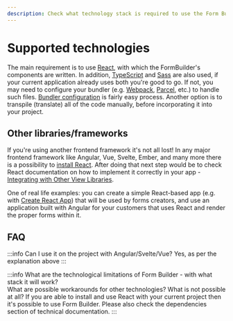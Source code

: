 ```yaml
---
description: Check what technology stack is required to use the Form Builder
---
```


# Supported technologies

The main requirement is to use [React](https://reactjs.org/), with which the FormBuilder's components are written. In addition,  [TypeScript](https://www.typescriptlang.org/) and [Sass](https://sass-lang.com/) are also used, if your current application already uses both you're good to go. If not, you may need to configure your bundler (e.g. [Webpack](https://webpack.js.org/), [Parcel](https://parceljs.org/), etc.) to handle such files. [Bundler configuration](https://webpack.js.org/guides/typescript/) is fairly easy process.  Another option is to transpile (translate) all of the code manually, before incorporating it into your project.

## Other libraries/frameworks

If you're using another frontend framework it's not all lost! In any major frontend framework like Angular, Vue, Svelte, Ember, and many more there is a possibility to [install React](https://www.npmjs.com/package/react). After doing that next step would be to check React documentation on how to implement it correctly in your app - [Integrating with Other View Libraries](https://reactjs.org/docs/integrating-with-other-libraries.html#integrating-with-other-view-libraries).

One of real life examples: you can create a simple React-based app (e.g. with [Create React App](https://create-react-app.dev/)) that will be used by forms creators, and use an application built with Angular for your customers that uses React and render the proper forms within it.

## FAQ

:::info Can I use it on the project with Angular/Svelte/Vue?
Yes, as per the explanation above
:::

:::info What are the technological limitations of Form Builder - with what stack it will work? <br/> What are possible workarounds for other technologies? What is not possible at all?
If you are able to install and use React with your current project then it's possible to use Form Builder. Please also check the dependencies section of technical documentation.
:::
